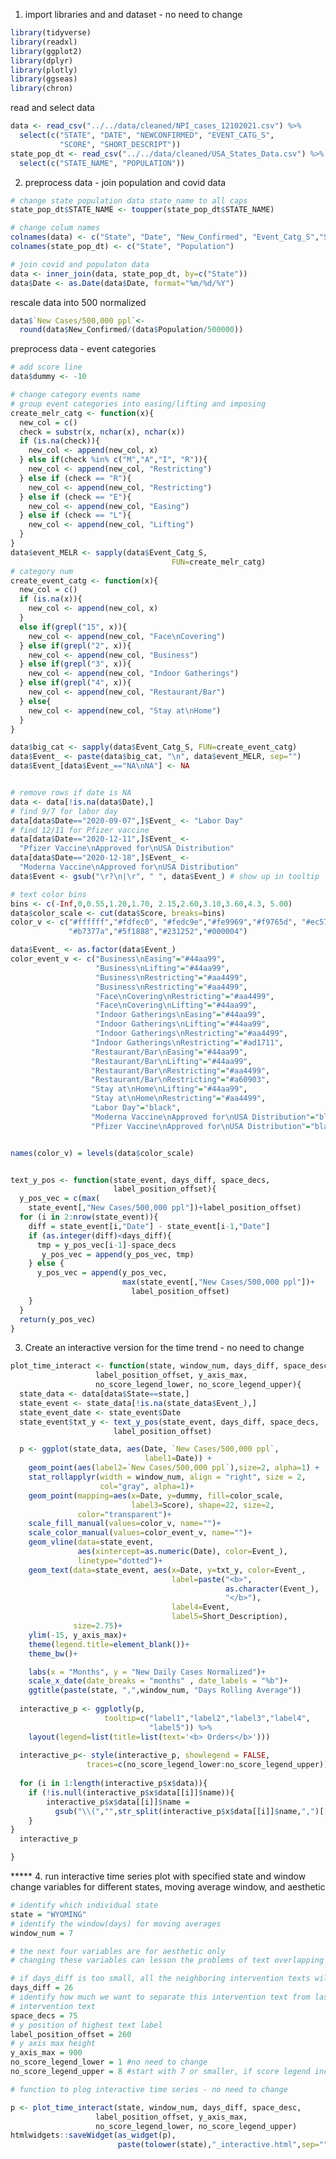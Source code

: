 1. import libraries and and dataset - no need to change
```r
library(tidyverse)
library(readxl)
library(ggplot2)
library(dplyr)
library(plotly)
library(ggseas)
library(chron)
```

read and select data
```r
data <- read_csv("../../data/cleaned/NPI_cases_12102021.csv") %>% 
  select(c("STATE", "DATE", "NEWCONFIRMED", "EVENT_CATG_S",
           "SCORE", "SHORT_DESCRIPT"))
state_pop_dt <- read_csv("../../data/cleaned/USA_States_Data.csv") %>% 
  select(c("STATE_NAME", "POPULATION"))
```


2. preprocess data - join population and covid data
```r
# change state population data state_name to all caps
state_pop_dt$STATE_NAME <- toupper(state_pop_dt$STATE_NAME)

# change colum names
colnames(data) <- c("State", "Date", "New_Confirmed", "Event_Catg_S","Score", "Short_Description")
colnames(state_pop_dt) <- c("State", "Population")

# join covid and populaton data
data <- inner_join(data, state_pop_dt, by=c("State")) 
data$Date <- as.Date(data$Date, format="%m/%d/%Y")
```

rescale data into 500 normalized
```r
data$`New Cases/500,000 ppl`<-
  round(data$New_Confirmed/(data$Population/500000))

```


preprocess data - event categories
```r
# add score line
data$dummy <- -10

# change category events name
# group event categories into easing/lifting and imposing
create_melr_catg <- function(x){
  new_col = c()
  check = substr(x, nchar(x), nchar(x))
  if (is.na(check)){
    new_col <- append(new_col, x)
  } else if(check %in% c("M","A","I", "R")){
    new_col <- append(new_col, "Restricting")
  } else if (check == "R"){
    new_col <- append(new_col, "Restricting")
  } else if (check == "E"){
    new_col <- append(new_col, "Easing")
  } else if (check == "L"){
    new_col <- append(new_col, "Lifting")
  } 
}
data$event_MELR <- sapply(data$Event_Catg_S,
                                    FUN=create_melr_catg)
# category num
create_event_catg <- function(x){
  new_col = c()
  if (is.na(x)){
    new_col <- append(new_col, x)
  } 
  else if(grepl("15", x)){
    new_col <- append(new_col, "Face\nCovering")
  } else if(grepl("2", x)){
    new_col <- append(new_col, "Business")
  } else if(grepl("3", x)){
    new_col <- append(new_col, "Indoor Gatherings")
  } else if(grepl("4", x)){
    new_col <- append(new_col, "Restaurant/Bar")
  } else{
    new_col <- append(new_col, "Stay at\nHome")
  }
}

data$big_cat <- sapply(data$Event_Catg_S, FUN=create_event_catg)
data$Event_ <- paste(data$big_cat, "\n", data$event_MELR, sep="")
data$Event_[data$Event_=="NA\nNA"] <- NA



```
```r
# remove rows if date is NA
data <- data[!is.na(data$Date),]
# find 9/7 for labor day
data[data$Date=="2020-09-07",]$Event_ <- "Labor Day"
# find 12/11 for Pfizer vaccine
data[data$Date=="2020-12-11",]$Event_ <- 
  "Pfizer Vaccine\nApproved for\nUSA Distribution"
data[data$Date=="2020-12-18",]$Event_ <-
  "Moderna Vaccine\nApproved for\nUSA Distribution"
data$Event <- gsub("\r?\n|\r", " ", data$Event_) # show up in tooltip
```

```r
# text color bins
bins <- c(-Inf,0,0.55,1.20,1.70, 2.15,2.60,3.10,3.60,4.3, 5.00)
data$color_scale <- cut(data$Score, breaks=bins)
color_v <- c("#ffffff","#fdfec0", "#fedc9e","#fe9969","#f9765d", "#ec5761",
             "#b7377a","#5f1888","#231252","#000004") 

data$Event_ <- as.factor(data$Event_)
color_event_v <- c("Business\nEasing"="#44aa99",
                   "Business\nLifting"="#44aa99",
                   "Business\nRestricting"="#aa4499",
                   "Business\nRestricting"="#aa4499",
                   "Face\nCovering\nRestricting"="#aa4499",
                   "Face\nCovering\nLifting"="#44aa99",
                   "Indoor Gatherings\nEasing"="#44aa99",
                   "Indoor Gatherings\nLifting"="#44aa99",
                   "Indoor Gatherings\nRestricting"="#aa4499",
                  "Indoor Gatherings\nRestricting"="#ad1711",
                  "Restaurant/Bar\nEasing"="#44aa99",
                  "Restaurant/Bar\nLifting"="#44aa99",
                  "Restaurant/Bar\nRestricting"="#aa4499",
                  "Restaurant/Bar\nRestricting"="#a60903",
                  "Stay at\nHome\nLifting"="#44aa99",
                  "Stay at\nHome\nRestricting"="#aa4499",
                  "Labor Day"="black",
                  "Moderna Vaccine\nApproved for\nUSA Distribution"="black",
                  "Pfizer Vaccine\nApproved for\nUSA Distribution"="black")


names(color_v) = levels(data$color_scale)


text_y_pos <- function(state_event, days_diff, space_decs,
                       label_position_offset){
  y_pos_vec = c(max(
    state_event[,"New Cases/500,000 ppl"])+label_position_offset)
  for (i in 2:nrow(state_event)){
    diff = state_event[i,"Date"] - state_event[i-1,"Date"]
    if (as.integer(diff)<days_diff){
      tmp = y_pos_vec[i-1]-space_decs
       y_pos_vec = append(y_pos_vec, tmp)
    } else {
      y_pos_vec = append(y_pos_vec,
                         max(state_event[,"New Cases/500,000 ppl"])+
                           label_position_offset)
    }
  }
  return(y_pos_vec)
}

```


3. Create an interactive version for the time trend - no need to change
```r

plot_time_interact <- function(state, window_num, days_diff, space_desc,
                   label_position_offset, y_axis_max,
                   no_score_legend_lower, no_score_legend_upper){
  state_data <- data[data$State==state,]
  state_event <- state_data[!is.na(state_data$Event_),]
  state_event_date <- state_event$Date
  state_event$txt_y <- text_y_pos(state_event, days_diff, space_decs,
                       label_position_offset)

  p <- ggplot(state_data, aes(Date, `New Cases/500,000 ppl`,
                              label1=Date)) +
    geom_point(aes(label2=`New Cases/500,000 ppl`),size=2, alpha=1) + 
    stat_rollapplyr(width = window_num, align = "right", size = 2,
                    col="gray", alpha=1)+
    geom_point(mapping=aes(x=Date, y=dummy, fill=color_scale,
                           label3=Score), shape=22, size=2,
               color="transparent")+
    scale_fill_manual(values=color_v, name="")+
    scale_color_manual(values=color_event_v, name="")+
    geom_vline(data=state_event,
               aes(xintercept=as.numeric(Date), color=Event_), 
               linetype="dotted")+
    geom_text(data=state_event, aes(x=Date, y=txt_y, color=Event_,
                                    label=paste("<b>",
                                                as.character(Event_),
                                                "</b>"),
                                    label4=Event,
                                    label5=Short_Description),
              size=2.75)+
    ylim(-15, y_axis_max)+
    theme(legend.title=element_blank())+
    theme_bw()+

    labs(x = "Months", y = "New Daily Cases Normalized")+
    scale_x_date(date_breaks = "months" , date_labels = "%b")+
    ggtitle(paste(state, ",",window_num, "Days Rolling Average")) 
    
  interactive_p <- ggplotly(p,
                     tooltip=c("label1","label2","label3","label4",
                               "label5")) %>% 
    layout(legend=list(title=list(text='<b> Orders</b>')))
  
  interactive_p<- style(interactive_p, showlegend = FALSE,
                 traces=c(no_score_legend_lower:no_score_legend_upper))
  
  for (i in 1:length(interactive_p$x$data)){
    if (!is.null(interactive_p$x$data[[i]]$name)){
        interactive_p$x$data[[i]]$name = 
          gsub("\\(","",str_split(interactive_p$x$data[[i]]$name,",")[[1]][1])
    }
}
  interactive_p

}

```



***** 4. run interactive time series plot with specified state and window
change variables for different states, moving average window, and aesthetic
```r
# identify which individual state
state = "WYOMING"
# identify the window(days) for moving averages
window_num = 7

# the next four variables are for aesthetic only 
# changing these variables can lesson the problems of text overlapping

# if days_diff is too small, all the neighboring intervention texts will overlap
days_diff = 26
# identify how much we want to separate this intervention text from last
# intervention text
space_decs = 75
# y position of highest text label
label_position_offset = 260
# y axis max height
y_axis_max = 900
no_score_legend_lower = 1 #no need to change
no_score_legend_upper = 8 #start with 7 or smaller, if score legend included, gradually increase

# function to plog interactive time series - no need to change

p <- plot_time_interact(state, window_num, days_diff, space_desc,
                   label_position_offset, y_axis_max,
                   no_score_legend_lower, no_score_legend_upper)
htmlwidgets::saveWidget(as_widget(p),
                        paste(tolower(state),"_interactive.html",sep=""))
```




